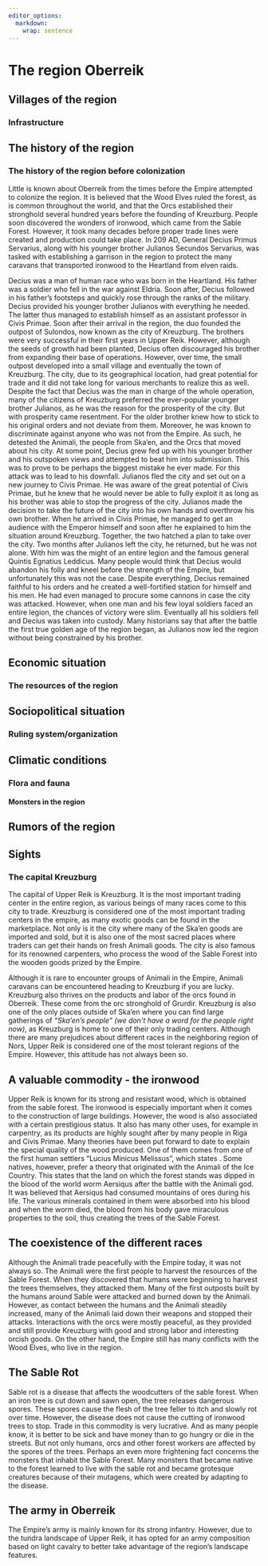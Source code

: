 ```yaml
---
editor_options:
  markdown:
    wrap: sentence
---
```


# The region Oberreik

## Villages of the region

### Infrastructure

## The history of the region

### The history of the region before colonization

Little is known about Oberreik from the times before the Empire attempted to colonize the region.
It is believed that the Wood Elves ruled the forest, as is common throughout the world, and that the Orcs established their stronghold several hundred years before the founding of Kreuzburg.
People soon discovered the wonders of ironwood, which came from the Sable Forest.
However, it took many decades before proper trade lines were created and production could take place.
In 209 AD, General Decius Primus Servarius, along with his younger brother Julianos Secundos Servarius, was tasked with establishing a garrison in the region to protect the many caravans that transported ironwood to the Heartland from elven raids.

Decius was a man of human race who was born in the Heartland.
His father was a soldier who fell in the war against Eldria.
Soon after, Decius followed in his father's footsteps and quickly rose through the ranks of the military.
Decius provided his younger brother Julianos with everything he needed.
The latter thus managed to establish himself as an assistant professor in Civis Primae.
Soon after their arrival in the region, the duo founded the outpost of Sulondos, now known as the city of Kreuzburg.
The brothers were very successful in their first years in Upper Reik.
However, although the seeds of growth had been planted, Decius often discouraged his brother from expanding their base of operations.
However, over time, the small outpost developed into a small village and eventually the town of Kreuzburg.
The city, due to its geographical location, had great potential for trade and it did not take long for various merchants to realize this as well.
Despite the fact that Decius was the man in charge of the whole operation, many of the citizens of Kreuzburg preferred the ever-popular younger brother Julianos, as he was the reason for the prosperity of the city.
But with prosperity came resentment.
For the older brother knew how to stick to his original orders and not deviate from them.
Moreover, he was known to discriminate against anyone who was not from the Empire.
As such, he detested the Animali, the people from Ska'en, and the Orcs that moved about his city.
At some point, Decius grew fed up with his younger brother and his outspoken views and attempted to beat him into submission.
This was to prove to be perhaps the biggest mistake he ever made.
For this attack was to lead to his downfall.
Julianos fled the city and set out on a new journey to Civis Primae.
He was aware of the great potential of Civis Primae, but he knew that he would never be able to fully exploit it as long as his brother was able to stop the progress of the city.
Julianos made the decision to take the future of the city into his own hands and overthrow his own brother.
When he arrived in Civis Primae, he managed to get an audience with the Emperor himself and soon after he explained to him the situation around Kreuzburg.
Together, the two hatched a plan to take over the city.
Two months after Julianos left the city, he returned, but he was not alone.
With him was the might of an entire legion and the famous general Quintis Egnatius Leddicus.
Many people would think that Decius would abandon his folly and kneel before the strength of the Empire, but unfortunately this was not the case.
Despite everything, Decius remained faithful to his orders and he created a well-fortified station for himself and his men.
He had even managed to procure some cannons in case the city was attacked.
However, when one man and his few loyal soldiers faced an entire legion, the chances of victory were slim.
Eventually all his soldiers fell and Decius was taken into custody.
Many historians say that after the battle the first true golden age of the region began, as Julianos now led the region without being constrained by his brother.

## Economic situation

### The resources of the region

## Sociopolitical situation

### Ruling system/organization

## Climatic conditions

### Flora and fauna

#### Monsters in the region

## Rumors of the region

## Sights

### The capital Kreuzburg

The capital of Upper Reik is Kreuzburg.
It is the most important trading center in the entire region, as various beings of many races come to this city to trade.
Kreuzburg is considered one of the most important trading centers in the empire, as many exotic goods can be found in the marketplace.
Not only is it the city where many of the Ska'en goods are imported and sold, but it is also one of the most sacred places where traders can get their hands on fresh Animali goods.
The city is also famous for its renowned carpenters, who process the wood of the Sable Forest into the wooden goods prized by the Empire.

Although it is rare to encounter groups of Animali in the Empire, Animali caravans can be encountered heading to Kreuzburg if you are lucky.
Kreuzburg also thrives on the products and labor of the orcs found in Oberreik.
These come from the orc stronghold of Grurdir.
Kreuzburg is also one of the only places outside of Ska'en where you can find large gatherings of *"Ska'en's people" (we don't have a word for the people right now)*, as Kreuzburg is home to one of their only trading centers.
Although there are many prejudices about different races in the neighboring region of Nors, Upper Reik is considered one of the most tolerant regions of the Empire.
However, this attitude has not always been so.

## A valuable commodity - the ironwood

Upper Reik is known for its strong and resistant wood, which is obtained from the sable forest.
The ironwood is especially important when it comes to the construction of large buildings.
However, the wood is also associated with a certain prestigious status.
It also has many other uses, for example
in carpentry, as its products are highly sought after by many people in Riga and Civis Primae.
Many theories have been put forward to date to explain the special quality of the wood produced.
One of them comes from one of the first human settlers "Lucius Minicus Melissus", which states .
Some natives, however, prefer a theory that originated with the Animali of the Ice Country.
This states that the land on which the forest stands was dipped in the blood of the world worm Aersiqus after the battle with the Animali god.
It was believed that Aersiqus had consumed mountains of ores during his life.
The various minerals contained in them were absorbed into his blood and when the worm died, the blood from his body gave miraculous properties to the soil, thus creating the trees of the Sable Forest.

## The coexistence of the different races

Although the Animali trade peacefully with the Empire today, it was not always so.
The Animali were the first people to harvest the resources of the Sable Forest.
When they discovered that humans were beginning to harvest the trees themselves, they attacked them.
Many of the first outposts built by the humans around Sable were attacked and burned down by the Animali.
However, as contact between the humans and the Animali steadily increased, many of the Animali laid down their weapons and stopped their attacks.
Interactions with the orcs were mostly peaceful, as they provided and still provide Kreuzburg with good and strong labor and interesting orcish goods.
On the other hand, the Empire still has many conflicts with the Wood Elves, who live in the region.

## The Sable Rot

Sable rot is a disease that affects the woodcutters of the sable forest.
When an iron tree is cut down and sawn open, the tree releases dangerous spores.
These spores cause the flesh of the tree feller to itch and slowly rot over time.
However, the disease does not cause the cutting of ironwood trees to stop.
Trade in this commodity is very lucrative.
And as many people know, it is better to be sick and have money than to go hungry or die in the streets.
But not only humans, orcs and other forest workers are affected by the spores of the trees.
Perhaps an even more frightening fact concerns the monsters that inhabit the Sable Forest.
Many monsters that became native to the forest learned to live with the sable rot and became grotesque creatures because of their mutagens, which were created by adapting to the disease.

## The army in Oberreik

The Empire's army is mainly known for its strong infantry.
However, due to the tundra landscape of Upper Reik, it has opted for an army composition based on light cavalry to better take advantage of the region's landscape features.
